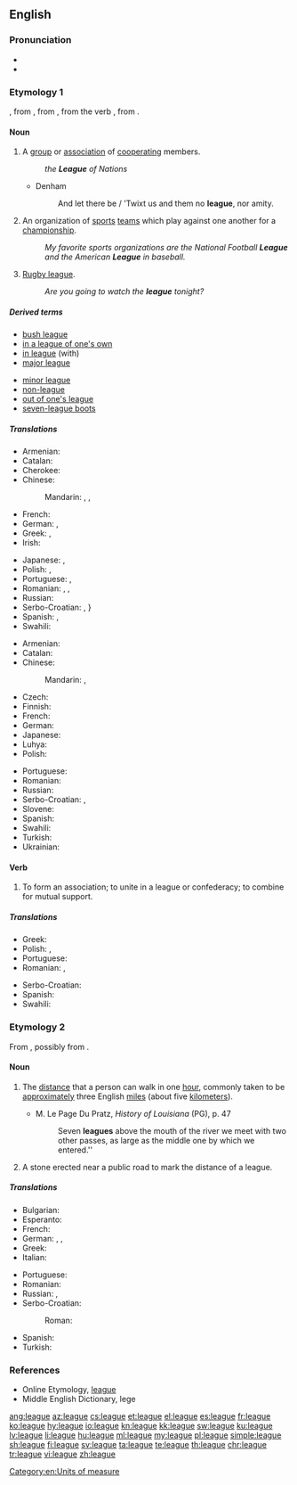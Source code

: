 ==English==
{{wikipedia}}

===Pronunciation===
* {{IPA|/liːɡ/|lang=en}}
* {{rhymes|iːɡ|lang=en}}

===Etymology 1===
{{etyl|enm|en}} {{term|ligg|lang=enm}}, from {{etyl|frm|en}} {{term|ligue|lang=frm}}, from {{etyl|it|en}} {{term|lega|lang=it}}, from the verb {{term|legare|lang=it}}, from {{etyl|la|en}} {{m|la|ligō||to tie}}.

====Noun====
{{en-noun}}

# A [[group]] or [[association]] of [[cooperate|cooperating]] members.
#: ''the '''League''' of Nations''
#* Denham
#*: And let there be / 'Twixt us and them no '''league''', nor amity.
# An organization of [[sports]] [[team]]s which play against one another for a [[championship]].
#: ''My favorite sports organizations are the National Football '''League''' and the American '''League''' in baseball.''
# {{context|informal|lang=en}} [[rugby league|Rugby league]].
#: ''Are you going to watch the '''league''' tonight?''

=====Derived terms=====
{{top2}}
* [[bush league]]
* [[in a league of one's own]]
* [[in league]] (with)
* [[major league]]
{{mid2}}
* [[minor league]]
* [[non-league]]
* [[out of one's league]]
* [[seven-league boots]]
{{bottom}}

=====Translations=====
{{trans-top|a group or association of cooperating members}}
* Armenian: {{t|hy|լիգա|sc=Armn}}
* Catalan: {{t+|ca|lliga|f}}
* Cherokee: {{t|chr|ᎤᎾᏙᏢᎯ|tr=unadotlvhi|sc=Cher}}
* Chinese:
*: Mandarin: {{t+|cmn|同盟|tr=tóngméng|sc=Hani}}, {{t|cmn|聯盟|sc=Hani}}, {{t+|cmn|联盟|tr=liánméng|sc=Hani}}
* French: {{t+|fr|ligue|f}}
* German: {{t+|de|Liga|f}}, {{t+|de|Bund|n}}
* Greek: {{t+|el|σύνδεσμος|m|sc=Grek}}, {{t+|el|ένωση|f|sc=Grek}}
* Irish: {{t|ga|conradh|m}}
{{trans-mid}}
* Japanese: {{t+|ja|連盟|tr=れんめい, renmei|sc=Jpan}}, {{t+|ja|同盟|tr=どうめい, dōmei|sc=Jpan}}
* Polish: {{t+|pl|liga|f}}, {{t|pl|przymierze|n}}
* Portuguese: {{t+|pt|aliança|f}}, {{t+|pt|liga|f}}
* Romanian: {{t+|ro|alianță|f}}, {{t+|ro|coaliție|f}}, {{t+|ro|ligă}}
* Russian: {{t+|ru|лига|f|tr=líga|sc=Cyrl}}
* Serbo-Croatian: {{t|sh|лига|f|sc=Cyrl}}, {{t+|sh|liga}}}
* Spanish: {{t+|es|alianza|f}}, {{t+|es|liga|f}}
* Swahili: {{t+|sw|ligi}}
{{trans-bottom}}

{{trans-top|organization of sports teams}}
* Armenian: {{t|hy|լիգա|sc=Armn}}
* Catalan: {{t+|ca|lliga|f}}
* Chinese:
*: Mandarin: {{t|cmn|聯盟|sc=Hani}}, {{t+|cmn|联盟|tr=liánméng|sc=Hani}}
* Czech: {{t+|cs|liga|f}}
* Finnish: {{t+|fi|liiga}}
* French: {{t+|fr|ligue|f}}
* German: {{t+|de|Liga|f}}
* Japanese: {{t|ja|リーグ|tr=rīgu|sc=Jpan}}
* Luhya: {{t|luy|eligi}}
* Polish: {{t+|pl|liga|f}}
{{trans-mid}}
* Portuguese: {{t+|pt|liga|f}}
* Romanian: {{t+|ro|ligă|f}}
* Russian: {{t+|ru|лига|f|tr=líga|sc=Cyrl}}
* Serbo-Croatian: {{t|sh|лига|f|sc=Cyrl}}, {{t+|sh|liga}}
* Slovene: {{t+|sl|liga|f}}
* Spanish: {{t+|es|liga|f}}
* Swahili: {{t+|sw|ligi}}
* Turkish: {{t+|tr|lig}}
* Ukrainian: {{t|uk|ліга|f|tr=líha}}
{{trans-bottom}}

====Verb====
{{en-verb|leagu}}

# To form an association; to unite in a league or confederacy; to combine for mutual support.
#: {{rfquotek|South}}

=====Translations=====
{{trans-top|to form an association}}
* Greek: {{t+|el|συνασπίζομαι|sc=Grek}}
* Polish: {{t|pl|sprzymierzać się}}, {{t|pl|sprzymierzyć się}}
* Portuguese: {{t|pt|associar-se}}
* Romanian: {{t|ro|a se alia}}, {{t|ro|a se coaliza}}
{{trans-mid}}
* Serbo-Croatian: {{t+|sh|koalirati}}
* Spanish: {{t|es|asociarse}}
* Swahili: {{t+|sw|ligi}}
{{trans-bottom}}

===Etymology 2===
From {{etyl|LL.|en}} {{m|la|leuga}}, possibly from {{etyl|cel-gau|en}}.

====Noun====
{{en-noun}}

# {{context|[[measurement]]|lang=en}} The [[distance]] that a person can walk in one [[hour]], commonly taken to be [[approximately]] three English [[mile]]s (about five [[kilometer]]s).
#* M. Le Page Du Pratz, ''History of Louisiana'' (PG), p. 47
#*: Seven '''leagues''' above the mouth of the river we meet with two other passes, as large as the middle one by which we entered.''
# A stone erected near a public road to mark the distance of a league.

=====Translations=====
{{trans-top|distance}}
* Bulgarian: {{t+|bg|ле́вга|f}}
* Esperanto: {{t|eo|leŭgo}}
* French: {{t+|fr|lieue|f}}
* German: {{t|de|Wegstunde|f}}, {{qualifier|obsolete}} {{t+|de|Meile|f}}, {{qualifier|obsolete}} {{t|de|Leuge|f}}
* Greek: {{t+|el|λεύγα|f|sc=Grek}}
* Italian: {{t+|it|lega}}
{{trans-mid}}
* Portuguese: {{t+|pt|légua|f}}
* Romanian: {{t+|ro|leghe}}
* Russian: {{t+|ru|лье|n}}, {{t+|ru|ли́га|f}}
* Serbo-Croatian:
*: Roman: {{t+|sh|liga}}
* Spanish: {{t+|es|legua|f}}
* Turkish: {{t+|tr|fersah}}
{{trans-bottom}}

===References===
* Online Etymology, [http://www.etymonline.com/index.php?allowed_in_frame=0&search=league&searchmode=none league]
* Middle English Dictionary, lege

[[Category:en:Units of measure]]

[[ang:league]]
[[az:league]]
[[cs:league]]
[[et:league]]
[[el:league]]
[[es:league]]
[[fr:league]]
[[ko:league]]
[[hy:league]]
[[io:league]]
[[kn:league]]
[[kk:league]]
[[sw:league]]
[[ku:league]]
[[lv:league]]
[[li:league]]
[[hu:league]]
[[ml:league]]
[[my:league]]
[[pl:league]]
[[simple:league]]
[[sh:league]]
[[fi:league]]
[[sv:league]]
[[ta:league]]
[[te:league]]
[[th:league]]
[[chr:league]]
[[tr:league]]
[[vi:league]]
[[zh:league]]
